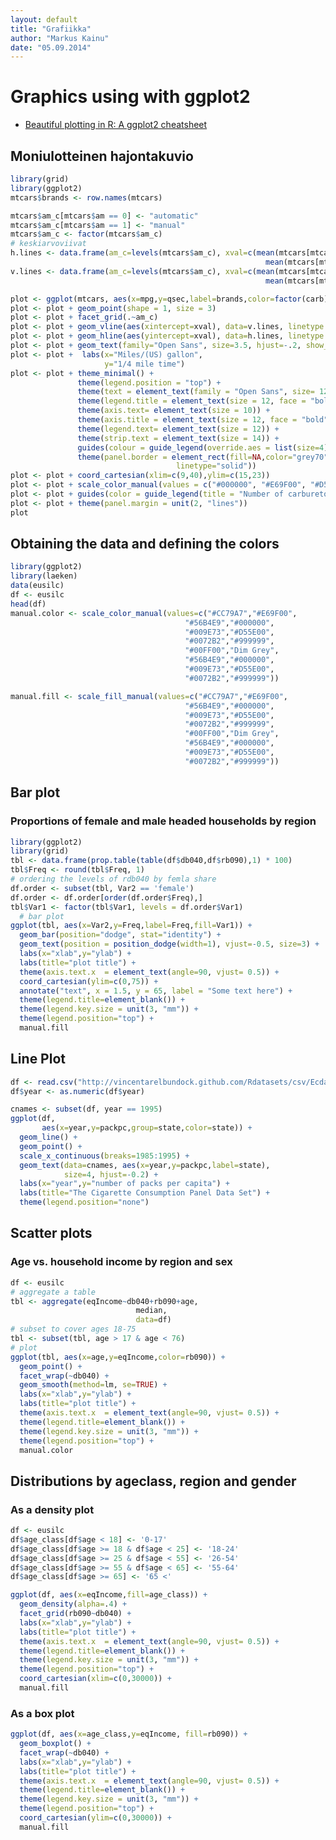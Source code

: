 ```yaml
---
layout: default
title: "Grafiikka"
author: "Markus Kainu"
date: "05.09.2014"
---
```



# Graphics using with ggplot2

- [Beautiful plotting in R: A ggplot2 cheatsheet](http://zevross.com/blog/2014/08/04/beautiful-plotting-in-r-a-ggplot2-cheatsheet-3/)


## Moniulotteinen hajontakuvio


```r
library(grid)
library(ggplot2)
mtcars$brands <- row.names(mtcars)     

mtcars$am_c[mtcars$am == 0] <- "automatic"
mtcars$am_c[mtcars$am == 1] <- "manual"
mtcars$am_c <- factor(mtcars$am_c)
# keskiarvoviivat
h.lines <- data.frame(am_c=levels(mtcars$am_c), xval=c(mean(mtcars[mtcars$am_c == "automatic",]$qsec),
                                                         mean(mtcars[mtcars$am_c == "manual",]$qsec)))
v.lines <- data.frame(am_c=levels(mtcars$am_c), xval=c(mean(mtcars[mtcars$am_c == "automatic",]$mpg),
                                                         mean(mtcars[mtcars$am_c == "manual",]$mpg)))

plot <- ggplot(mtcars, aes(x=mpg,y=qsec,label=brands,color=factor(carb)))
plot <- plot + geom_point(shape = 1, size = 3)
plot <- plot + facet_grid(.~am_c) 
plot <- plot + geom_vline(aes(xintercept=xval), data=v.lines, linetype = "dashed", color = "grey70")
plot <- plot + geom_hline(aes(yintercept=xval), data=h.lines, linetype = "dashed", color = "grey70")
plot <- plot + geom_text(family="Open Sans", size=3.5, hjust=-.2, show_guide  = F)
plot <- plot +  labs(x="Miles/(US) gallon",
                     y="1/4 mile time")
plot <- plot + theme_minimal() + 
               theme(legend.position = "top") + 
               theme(text = element_text(family = "Open Sans", size= 12)) +
               theme(legend.title = element_text(size = 12, face = "bold")) +
               theme(axis.text= element_text(size = 10)) +
               theme(axis.title = element_text(size = 12, face = "bold")) +
               theme(legend.text= element_text(size = 12)) +
               theme(strip.text = element_text(size = 14)) +
               guides(colour = guide_legend(override.aes = list(size=4)))  +
               theme(panel.border = element_rect(fill=NA,color="grey70", size=0.5, 
                                     linetype="solid"))
plot <- plot + coord_cartesian(xlim=c(9,40),ylim=c(15,23))
plot <- plot + scale_color_manual(values = c("#000000", "#E69F00", "#D55E00", "#009E73","#0072B2","#D55E00"))
plot <- plot + guides(color = guide_legend(title = "Number of carburetors", title.position = "top", title.hjust=0))
plot <- plot + theme(panel.margin = unit(2, "lines"))
plot


```




## Obtaining the data and defining the colors
```r
library(ggplot2)
library(laeken)
data(eusilc)
df <- eusilc
head(df)
manual.color <- scale_color_manual(values=c("#CC79A7","#E69F00",
                                       "#56B4E9","#000000",
                                       "#009E73","#D55E00",
                                       "#0072B2","#999999",
                                       "#00FF00","Dim Grey",
                                       "#56B4E9","#000000",
                                       "#009E73","#D55E00",
                                       "#0072B2","#999999"))

manual.fill <- scale_fill_manual(values=c("#CC79A7","#E69F00",
                                       "#56B4E9","#000000",
                                       "#009E73","#D55E00",
                                       "#0072B2","#999999",
                                       "#00FF00","Dim Grey",
                                       "#56B4E9","#000000",
                                       "#009E73","#D55E00",
                                       "#0072B2","#999999"))
```


## Bar plot

### Proportions of female and male headed households by region
```r
library(ggplot2)
library(grid)
tbl <- data.frame(prop.table(table(df$db040,df$rb090),1) * 100)
tbl$Freq <- round(tbl$Freq, 1)
# ordering the levels of rdb040 by femla share
df.order <- subset(tbl, Var2 == 'female')
df.order <- df.order[order(df.order$Freq),]
tbl$Var1 <- factor(tbl$Var1, levels = df.order$Var1)
  # bar plot
ggplot(tbl, aes(x=Var2,y=Freq,label=Freq,fill=Var1)) +
  geom_bar(position="dodge", stat="identity") +
  geom_text(position = position_dodge(width=1), vjust=-0.5, size=3) +
  labs(x="xlab",y="ylab") +
  labs(title="plot title") +
  theme(axis.text.x  = element_text(angle=90, vjust= 0.5)) +
  coord_cartesian(ylim=c(0,75)) + 
  annotate("text", x = 1.5, y = 65, label = "Some text here") +
  theme(legend.title=element_blank()) +
  theme(legend.key.size = unit(3, "mm")) +
  theme(legend.position="top") +
  manual.fill
```

## Line Plot

```r
df <- read.csv("http://vincentarelbundock.github.com/Rdatasets/csv/Ecdat/Cigarette.csv")
df$year <- as.numeric(df$year)

cnames <- subset(df, year == 1995)
ggplot(df, 
       aes(x=year,y=packpc,group=state,color=state)) +
  geom_line() + 
  geom_point() +
  scale_x_continuous(breaks=1985:1995) +
  geom_text(data=cnames, aes(x=year,y=packpc,label=state), 
            size=4, hjust=-0.2) +
  labs(x="year",y="number of packs per capita") +
  labs(title="The Cigarette Consumption Panel Data Set") +
  theme(legend.position="none")
```

## Scatter plots

### Age vs. household income by region and sex
```r
df <- eusilc
# aggregate a table
tbl <- aggregate(eqIncome~db040+rb090+age, 
                            median,
                            data=df)
# subset to cover ages 18-75
tbl <- subset(tbl, age > 17 & age < 76)
# plot
ggplot(tbl, aes(x=age,y=eqIncome,color=rb090)) +
  geom_point() + 
  facet_wrap(~db040) +
  geom_smooth(method=lm, se=TRUE) +
  labs(x="xlab",y="ylab") +
  labs(title="plot title") +
  theme(axis.text.x  = element_text(angle=90, vjust= 0.5)) +
  theme(legend.title=element_blank()) +
  theme(legend.key.size = unit(3, "mm")) +
  theme(legend.position="top") +
  manual.color
```


## Distributions by ageclass, region and gender

### As a density plot

```r
df <- eusilc
df$age_class[df$age < 18] <- '0-17'
df$age_class[df$age >= 18 & df$age < 25] <- '18-24'
df$age_class[df$age >= 25 & df$age < 55] <- '26-54'
df$age_class[df$age >= 55 & df$age < 65] <- '55-64'
df$age_class[df$age >= 65] <- '65 <'

ggplot(df, aes(x=eqIncome,fill=age_class)) +
  geom_density(alpha=.4) +
  facet_grid(rb090~db040) +
  labs(x="xlab",y="ylab") +
  labs(title="plot title") +
  theme(axis.text.x  = element_text(angle=90, vjust= 0.5)) +
  theme(legend.title=element_blank()) +
  theme(legend.key.size = unit(3, "mm")) +
  theme(legend.position="top") +
  coord_cartesian(xlim=c(0,30000)) +
  manual.fill
```

### As a box plot

```r
ggplot(df, aes(x=age_class,y=eqIncome, fill=rb090)) +
  geom_boxplot() +
  facet_wrap(~db040) +
  labs(x="xlab",y="ylab") +
  labs(title="plot title") +
  theme(axis.text.x  = element_text(angle=90, vjust= 0.5)) +
  theme(legend.title=element_blank()) +
  theme(legend.key.size = unit(3, "mm")) +
  theme(legend.position="top") +
  coord_cartesian(ylim=c(0,30000)) +
  manual.fill

```



